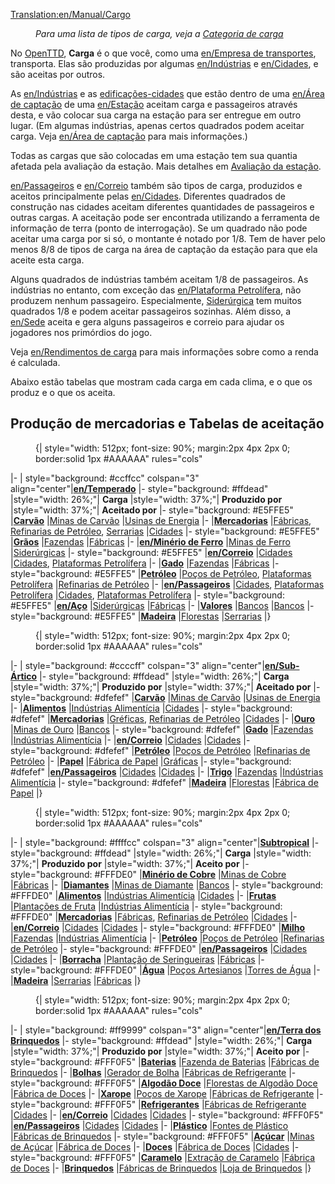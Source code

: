 [[Translation:en/Manual/Cargo]]
{{en/Tabela de conteúdo}}
:''Para uma lista de tipos de carga, veja a [[en/Categoria/Carga|Categoria de carga]]''

No [[pt/Manual/Main Page|OpenTTD]], '''Carga''' é o que você, como uma [[en/Empresa de transportes]], transporta. Elas são produzidas por algumas [[en/Indústrias]] e [[en/Cidades]], e são aceitas por outros. 

As [[en/Indústrias]] e as [[en/Cidades|edificações-cidades]] que estão dentro de uma [[en/Área de captação]] de uma [[en/Estação]] aceitam carga e passageiros através desta, e vão colocar sua carga na estação para ser entregue em outro lugar. (Em algumas indústrias, apenas certos quadrados podem aceitar carga. Veja [[en/Área de captação]] para mais informações.)

Todas as cargas que são colocadas em uma estação tem sua quantia afetada pela avaliação da estação. Mais detalhes em [[en/Mecânica do jogo#avaliacao-da-estacao|Avaliação da estação]].

[[en/Passageiros]] e [[en/Correio]] também são tipos de carga, produzidos e aceitos principalmente pelas [[en/Cidades]]. Diferentes quadrados de construção nas cidades aceitam diferentes quantidades de passageiros e outras cargas. A aceitação pode ser encontrada utilizando a ferramenta de informação de terra (ponto de interrogação). Se um quadrado não pode aceitar uma carga por si só, o montante é notado por 1/8. Tem de haver pelo menos 8/8 de tipos de carga na área de captação da estação para que ela aceite esta carga.

Alguns quadrados de indústrias também aceitam 1/8 de passageiros. As indústrias no entanto, com exceção das [[en/Plataforma Petrolífera]], não produzem nenhum passageiro. Especialmente, [[pt/Siderúrgica|Siderúrgica]] tem muitos quadrados 1/8 e podem aceitar passageiros sozinhas. Além disso, a [[en/Sede]] aceita e gera alguns passageiros e correio para ajudar os jogadores nos primórdios do jogo.

Veja [[en/Rendimentos de carga]] para mais informações sobre como a renda é calculada.

Abaixo estão tabelas que mostram cada carga em cada clima, e o que os produz e o que os aceita. 

==Produção de mercadorias e Tabelas de aceitação==

:{| {{en/Wikitable}} style="width: 512px; font-size: 90%; margin:2px 4px 2px 0; border:solid 1px #AAAAAA" rules="cols"
|- 
| style="background: #ccffcc" colspan="3" align="center"|'''[[en/Temperado]]'''
|- style="background: #ffdead"
|style="width: 26%;"| '''Carga'''
|style="width: 37%;"| '''Produzido por'''
|style="width: 37%;"| '''Aceitado por'''
|- style="background: #E5FFE5"
|'''[[pt/Carvão|Carvão]]'''
|[[pt/Mina de Carvão|Minas de Carvão]]
|[[pt/Usina de Energia|Usinas de Energia]]
|-
|'''[[pt/Mercadoria|Mercadorias]]'''
|[[pt/Fábrica|Fábricas]], [[pt/Refinaria de Petróleo|Refinarias de Petróleo]], [[pt/Serraria|Serrarias]]
|[[pt/Cidade|Cidades]]
|- style="background: #E5FFE5"
|'''[[pt/Grão|Grãos]]'''
|[[pt/Fazenda|Fazendas]]
|[[pt/Fábrica|Fábricas]]
|-
|'''[[en/Minério de Ferro]]'''
|[[pt/Mina de Ferro|Minas de Ferro]]
|[[pt/Siderúrgica|Siderúrgicas]]
|- style="background: #E5FFE5"
|'''[[en/Correio]]'''
|[[pt/Cidade|Cidades]]
|[[pt/Cidade|Cidades]], [[pt/Plataforma Petrolífera|Plataformas Petrolífera]]
|-
|'''[[pt/Gado|Gado]]'''
|[[pt/Fazenda|Fazendas]]
|[[pt/Fábrica|Fábricas]]
|- style="background: #E5FFE5"
|'''[[pt/Petróleo|Petróleo]]'''
|[[pt/Poço de Petróleo|Poços de Petróleo]], [[pt/Plataforma Petrolífera|Plataformas Petrolífera]]
|[[pt/Refinaria de Petróleo|Refinarias de Petróleo]]
|-
|'''[[en/Passageiros]]'''
|[[pt/Cidade|Cidades]], [[pt/Plataforma Petrolífera|Plataformas Petrolífera]]
|[[pt/Cidade|Cidades]], [[pt/Plataforma Petrolífera|Plataformas Petrolífera]]
|- style="background: #E5FFE5"
|'''[[en/Aço]]'''
|[[pt/Siderúrgica|Siderúrgicas]]
|[[pt/Fábrica|Fábricas]]
|-
|'''[[pt/Valores|Valores]]'''
|[[pt/Banco|Bancos]]
|[[pt/Banco|Bancos]]
|- style="background: #E5FFE5"
|'''[[pt/Madeira|Madeira]]'''
|[[pt/Floresta|Florestas]]
|[[pt/Serraria|Serrarias]]
|}

:{| {{en/Wikitable}} style="width: 512px; font-size: 90%; margin:2px 4px 2px 0; border:solid 1px #AAAAAA" rules="cols"
|- 
| style="background: #ccccff" colspan="3" align="center"|'''[[en/Sub-Ártico]]'''
|- style="background: #ffdead"
|style="width: 26%;"| '''Carga'''
|style="width: 37%;"| '''Produzido por'''
|style="width: 37%;"| '''Aceitado por'''
|- style="background: #dfefef"
|'''[[pt/Carvão|Carvão]]'''
|[[pt/Mina de Carvão|Minas de Carvão]]
|[[pt/Usina de Energia|Usinas de Energia]]
|-
|'''[[pt/Alimentos|Alimentos]]'''
|[[pt/Indústria Alimentícia|Indústrias Alimentícia]]
|[[pt/Cidade|Cidades]]
|- style="background: #dfefef"
|'''[[pt/Mercadoria|Mercadorias]]'''
|[[pt/Gráfica|Gréficas]], [[pt/Refinaria de Petróleo|Refinarias de Petróleo]]
|[[pt/Cidade|Cidades]]
|-
|'''[[pt/Ouro|Ouro]]'''
|[[pt/Mina de Ouro|Minas de Ouro]]
|[[pt/Banco|Bancos]]
|- style="background: #dfefef"
|'''[[pt/Gado|Gado]]'''
|[[pt/Fazenda|Fazendas]]
|[[pt/Indústria Alimentícia|Indústrias Alimentícia]]
|-
|'''[[en/Correio]]'''
|[[pt/Cidade|Cidades]]
|[[pt/Cidade|Cidades]]
|- style="background: #dfefef"
|'''[[pt/Petróleo|Petróleo]]'''
|[[pt/Poço de Petróleo|Poços de Petróleo]]
|[[pt/Refinaria de Petróleo|Refinarias de Petróleo]]
|-
|'''[[pt/Papel|Papel]]'''
|[[pt/Fábrica de Papel|Fábrica de Papel]]
|[[pt/Gráfica|Gráficas]]
|- style="background: #dfefef"
|'''[[en/Passageiros]]'''
|[[pt/Cidade|Cidades]]
|[[pt/Cidade|Cidades]]
|-
|'''[[pt/Trigo|Trigo]]'''
|[[pt/Fazenda|Fazendas]]
|[[pt/Indústria Alimentícia|Indústrias Alimentícia]]
|- style="background: #dfefef"
|'''[[pt/Madeira|Madeira]]'''
|[[pt/Floresta|Florestas]]
|[[pt/Fábrica de Papel|Fábrica de Papel]]
|}

:{| {{en/Wikitable}} style="width: 512px; font-size: 90%; margin:2px 4px 2px 0; border:solid 1px #AAAAAA" rules="cols"
|- 
| style="background: #ffffcc" colspan="3" align="center"|'''[[pt/Sub-Tropical|Subtropical]]'''
|- style="background: #ffdead"
|style="width: 26%;"| '''Carga'''
|style="width: 37%;"| '''Produzido por'''
|style="width: 37%;"| '''Aceito por'''
|- style="background: #FFFDE0"
|'''[[pt/Minério de Cobre|Minério de Cobre]]'''
|[[pt/Mina de Cobre|Minas de Cobre]]
|[[pt/Fábrica|Fábricas]]
|-
|'''[[pt/Diamantes|Diamantes]]'''
|[[pt/Mina de Diamante|Minas de Diamante]]
|[[pt/Banco|Bancos]]
|- style="background: #FFFDE0"
|'''[[pt/Alimentos|Alimentos]]'''
|[[pt/Indústria Alimentícia|Indústrias Alimentícia]]
|[[pt/Cidade|Cidades]]
|-
|'''[[pt/Fruta|Frutas]]'''
|[[pt/Plantação de Fruta|Plantações de Fruta]]
|[[pt/Indústria Alimentícia|Indústrias Alimentícia]]
|- style="background: #FFFDE0"
|'''[[pt/Mercadoria|Mercadorias]]'''
|[[pt/Fábrica|Fábricas]], [[pt/Refinaria de Petróleo|Refinarias de Petróleo]]
|[[pt/Cidade|Cidades]]
|-
|'''[[en/Correio]]'''
|[[pt/Cidade|Cidades]]
|[[pt/Cidade|Cidades]]
|- style="background: #FFFDE0"
|'''[[pt/Milho|Milho]]'''
|[[pt/Fazenda|Fazendas]]
|[[pt/Indústria Alimentícia|Indústrias Alimentícia]]
|-
|'''[[pt/Petróleo|Petróleo]]'''
|[[pt/Poço de Petróleo|Poços de Petróleo]]
|[[pt/Refinaria de Petróleo|Refinarias de Petróleo]]
|- style="background: #FFFDE0"
|'''[[en/Passageiros]]'''
|[[pt/Cidade|Cidades]]
|[[pt/Cidade|Cidades]]
|-
|'''[[pt/Borracha|Borracha]]'''
|[[pt/Plantação de Seringueiras|Plantação de Seringueiras]]
|[[pt/Fábrica|Fábricas]]
|- style="background: #FFFDE0"
|'''[[pt/Água|Água]]'''
|[[pt/Poço Artesiano|Poços Artesianos]]
|[[pt/Torre de Água|Torres de Água]]
|-
|'''[[pt/Madeira|Madeira]]'''
|[[pt/Serraria|Serrarias]]
|[[pt/Fábrica|Fábricas]]
|}

:{| {{en/Wikitable}} style="width: 512px; font-size: 90%; margin:2px 4px 2px 0; border:solid 1px #AAAAAA" rules="cols"
|- 
| style="background: #ff9999" colspan="3" align="center"|'''[[en/Terra dos Brinquedos]]'''
|- style="background: #ffdead"
|style="width: 26%;"| '''Carga'''
|style="width: 37%;"| '''Produzido por'''
|style="width: 37%;"| '''Aceito por'''
|- style="background: #FFF0F5"
|'''[[pt/Bateria|Baterias]]'''
|[[pt/Fazenda de Bateria|Fazenda de Baterias]]
|[[pt/Fábrica de Brinquedos|Fábricas de Brinquedos]]
|-
|'''[[pt/Bolhas|Bolhas]]'''
|[[pt/Gerador de Bolha|Gerador de Bolha]]
|[[pt/Fábrica de Refrigerante|Fábricas de Refrigerante]]
|- style="background: #FFF0F5"
|'''[[pt/Algodão Doce|Algodão Doce]]''' 
|[[pt/Floresta de Algodão Doce|Florestas de Algodão Doce]]
|[[pt/Fábrica de Doces|Fábrica de Doces]]
|-
|'''[[pt/Xarope|Xarope]]'''
|[[pt/Poço de Xarope|Poços de Xarope]]
|[[pt/Fábrica de Refrigerante|Fábricas de Refrigerante]]
|- style="background: #FFF0F5"
|'''[[pt/Refrigerante|Refrigerantes]]'''
|[[pt/Fábrica de Refrigerante|Fábricas de Refrigerante]]
|[[pt/Cidade|Cidades]]
|-
|'''[[en/Correio]]'''
|[[pt/Cidade|Cidades]]
|[[pt/Cidade|Cidades]]
|- style="background: #FFF0F5"
|'''[[en/Passageiros]]'''
|[[pt/Cidade|Cidades]]
|[[pt/Cidade|Cidades]]
|-
|'''[[pt/Plástico|Plástico]]'''
|[[pt/Fonte de Plástico|Fontes de Plástico]]
|[[pt/Fábrica de Brinquedos|Fábricas de Brinquedos]]
|- style="background: #FFF0F5"
|'''[[pt/Açúcar|Açúcar]]'''
|[[pt/Mina de Açúcar|Minas de Açúcar]]
|[[pt/Fábrica de Doces|Fábrica de Doces]]
|-
|'''[[pt/Doce|Doces]]'''
|[[pt/Fábrica de Doces|Fábrica de Doces]]
|[[pt/Cidade|Cidades]]
|- style="background: #FFF0F5"
|'''[[pt/Caramelo|Caramelo]]'''
|[[pt/Extração de Caramelo|Extração de Caramelo]]
|[[pt/Fábrica de Doces|Fábrica de Doces]]
|-
|'''[[pt/Brinquedo|Brinquedos]]'''
|[[pt/Fábrica de Brinquedos|Fábricas de Brinquedos]]
|[[pt/Loja de Brinquedos|Loja de Brinquedos]]
|}